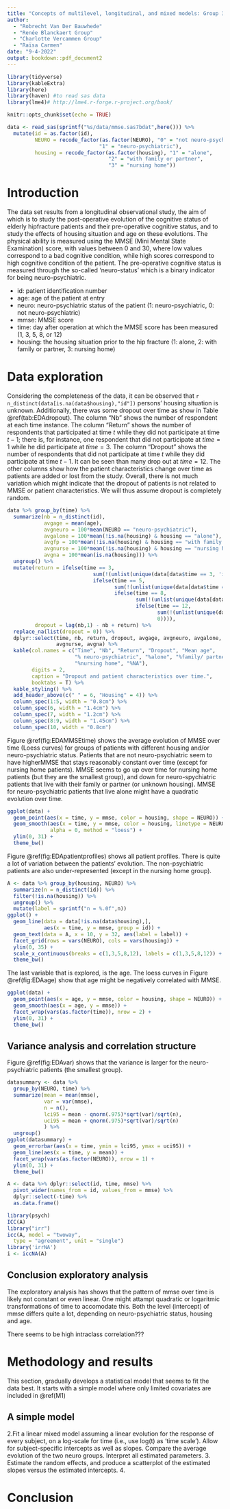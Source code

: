 ```yaml
---
title: "Concepts of multilevel, longitudinal, and mixed models: Group 3"
author: 
  - "Robrecht Van Der Bauwhede"
  - "Renée Blanckaert Group"
  - "Charlotte Vercammen Group"
  - "Raïsa Carmen"
date: "9-4-2022"
output: bookdown::pdf_document2
---
```


```r
library(tidyverse)
library(kableExtra)
library(here)
library(haven) #to read sas data
library(lme4)# http://lme4.r-forge.r-project.org/book/

knitr::opts_chunk$set(echo = TRUE)

data <- read_sas(sprintf("%s/data/mmse.sas7bdat",here())) %>%
  mutate(id = as.factor(id),
         NEURO = recode_factor(as.factor(NEURO), "0" = "not neuro-psychiatric", 
                              "1" = "neuro-psychiatric"),
         housing = recode_factor(as.factor(housing), "1" = "alone",
                                 "2" = "with family or partner", 
                                 "3" = "nursing home")) 

```

# Introduction
The data set results from a longitudinal observational study, the aim of which is to
study the post-operative evolution of the cognitive status of elderly hipfracture patients and their pre-operative
cognitive status, and to study the effects of housing situation and age on these evolutions.
The physical ability is measured using the MMSE (Mini Mental State Examination) score, with values between 0
and 30, where low values correspond to a bad cognitive condition, while high scores correspond to high cognitive
condition of the patient. The pre-operative cognitive status is measured through the so-called ‘neuro-status’
which is a binary indicator for being neuro-psychiatric.

- id: patient identification number
- age: age of the patient at entry
- neuro: neuro-psychiatric status of the patient (1: neuro-psychiatric, 0: not neuro-psychiatric)
- mmse: MMSE score
- time: day after operation at which the MMSE score has been measured (1, 3, 5, 8, or 12)
- housing: the housing situation prior to the hip fracture (1: alone, 2: with family or partner, 3: nursing
home)


# Data exploration

Considering the completeness of the data, it can be observed that `r n_distinct(data[is.na(data$housing),"id"])` persons' housing situation is unknown. Additionally, there was some dropout over time as show in Table \@ref(tab:EDAdropout). The column "Nb" shows the number of respondent at each time instance. The column "Return" shows the number of respondents that participated at time $t$ while they did not participate at time $t-1$; there is, for instance, one respondent that did not participate at $time = 1$ while he did participate at $time = 3$. The column "Dropout" shows the number of respondents that did not participate at time $t$ while they did participate at time $t-1$. It can be seen than many drop out at $time = 12$. The other columns show how the patient characteristics change over time as patients are added or lost from the study. Overall, there is not much variation which might indicate that the dropout of patients is not related to MMSE or patient characteristics. We will thus assume dropout is completely random.

```r
data %>% group_by(time) %>%
  summarize(nb = n_distinct(id),
            avgage = mean(age),
            avgneuro = 100*mean(NEURO == "neuro-psychiatric"),
            avgalone = 100*mean(!is.na(housing) & housing == "alone"),
            avgfp = 100*mean(!is.na(housing) & housing == "with family or partner"),
            avgnurse = 100*mean(!is.na(housing) & housing == "nursing home"),
            avgna = 100*mean(is.na(housing))) %>%
  ungroup() %>%
  mutate(return = ifelse(time == 3,
                            sum(!(unlist(unique(data[data$time == 3, 'id'])) %in% unlist(unique(data[data$time == 1, 'id'])))),
                            ifelse(time == 5,
                                   sum(!(unlist(unique(data[data$time == 5, 'id'])) %in% unlist(unique(data[data$time == 3, 'id'])))), 
                                   ifelse(time == 8,
                                          sum(!(unlist(unique(data[data$time == 8, 'id'])) %in% unlist(unique(data[data$time == 5, 'id'])))),
                                          ifelse(time == 12,
                                                 sum(!(unlist(unique(data[data$time == 15, 'id'])) %in% unlist(unique(data[data$time == 12, 'id'])))),
                                                 0)))),
         dropout = lag(nb,1) - nb + return) %>%
  replace_na(list(dropout = 0)) %>% 
  dplyr::select(time, nb, return, dropout, avgage, avgneuro, avgalone, avgfp, 
                avgnurse, avgna) %>%
  kable(col.names = c("Time", "Nb", "Return", "Dropout", "Mean age", 
                      "% neuro-psychiatric", "%alone", "%family/ partner", 
                      "%nursing home", "%NA"),
        digits = 2,
        caption = "Dropout and patient characteristics over time.",
        booktabs = T) %>%
  kable_styling() %>%
  add_header_above(c(" " = 6, "Housing" = 4)) %>%
  column_spec(1:5, width = "0.8cm") %>%
  column_spec(6, width = "1.4cm") %>%
  column_spec(7, width = "1.2cm") %>%
  column_spec(8:9, width = "1.45cm") %>%
  column_spec(10, width = "0.8cm") 
```


Figure \@ref(fig:EDAMMSEtime) shows the average evolution of MMSE over time (Loess curves) for groups of patients with different housing and/or neuro-psychiatric status. Patients that are not neuro-psychiatric seem to have higherMMSE that stays reasonably constant over time (except for nursing home patients). MMSE seems to go up over time for nursing home patients (but they are the smallest group), and down for neuro-spychiatric patients that live with their family or partner (or unknown housing). MMSE for neuro-psychiatric patients that live alone might have a quadratic evolution over time. 

```r
ggplot(data) + 
  geom_point(aes(x = time, y = mmse, color = housing, shape = NEURO)) +
  geom_smooth(aes(x = time, y = mmse, color = housing, linetype = NEURO),
              alpha = 0, method = "loess") +
  ylim(0, 31) +
  theme_bw()
```

Figure \@ref(fig:EDApatientprofiles) shows all patient profiles.  There is quite a lot of variation between the patients' evolution. The non-psychiatric patients are also under-represented (except in the nursing home group).

```r
A <- data %>% group_by(housing, NEURO) %>%
  summarize(n = n_distinct(id)) %>%
  filter(!is.na(housing)) %>%
  ungroup() %>%
  mutate(label = sprintf("n = %.0f",n))
ggplot() + 
  geom_line(data = data[!is.na(data$housing),],
            aes(x = time, y = mmse, group = id)) +
  geom_text(data = A, x = 10, y = 32, aes(label = label)) +
  facet_grid(rows = vars(NEURO), cols = vars(housing)) +
  ylim(0, 35) +
  scale_x_continuous(breaks = c(1,3,5,8,12), labels = c(1,3,5,8,12)) +
  theme_bw() 
```

The last variable that is explored, is the age. The loess curves in Figure \@ref(fig:EDAage) show that age might be negatively correlated with MMSE.

```r
ggplot(data) + 
  geom_point(aes(x = age, y = mmse, color = housing, shape = NEURO)) +
  geom_smooth(aes(x = age, y = mmse)) +
  facet_wrap(vars(as.factor(time)), nrow = 2) +
  ylim(0, 31) +
  theme_bw() 
```

## Variance analysis and correlation structure

Figure \@ref(fig:EDAvar) shows that the variance is larger for the neuro-psychiatric patients (the smallest group).


```r
datasummary <- data %>%
  group_by(NEURO, time) %>%
  summarize(mean = mean(mmse),
            var = var(mmse),
            n = n(),
            lci95 = mean - qnorm(.975)*sqrt(var)/sqrt(n),
            uci95 = mean + qnorm(.975)*sqrt(var)/sqrt(n)
            ) %>%
  ungroup()
ggplot(datasummary) + 
  geom_errorbar(aes(x = time, ymin = lci95, ymax = uci95)) +
  geom_line(aes(x = time, y = mean)) +
  facet_wrap(vars(as.factor(NEURO)), nrow = 1) +
  ylim(0, 31) +
  theme_bw() 

A <- data %>% dplyr::select(id, time, mmse) %>%
  pivot_wider(names_from = id, values_from = mmse) %>%
  dplyr::select(-time) %>%
  as.data.frame()
```

```r
library(psych)
ICC(A)
library("irr")
icc(A, model = "twoway",
  type = "agreement", unit = "single")
library('irrNA')
i <- iccNA(A)
```

## Conclusion exploratory analysis

The exploratory analysis has shows that the pattern of mmse over time is likely not constant or even linear. One might attampt quadratic or logaritmic transformations of time to accomodate this. Both the level (intercept) of mmse differs quite a lot, depending on  neuro-psychiatric status, housing and age.

There seems to be high intraclass correlation???

# Methodology and results

This section, gradually develops a statistical model that seems to fit the data best. It starts with a simple model where only limited covariates are included in  \@ref(M1)

## A simple model{#M1}


2.Fit a linear mixed model assuming a linear evolution for the response of every subject, on a log-scale for
time (i.e., use log(t) as ‘time scale’). Allow for subject-specific intercepts as well as slopes. Compare the
average evolution of the two neuro groups. Interpret all estimated parameters.
3. Estimate the random effects, and produce a scatterplot of the estimated slopes versus the estimated
intercepts.
4.


# Conclusion
 

